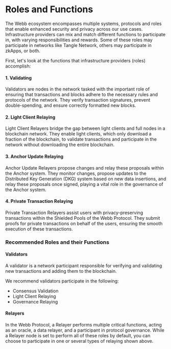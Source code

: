 # Roles and Functions

The Webb ecosystem encompasses multiple systems, protocols and roles that enable enhanced security and privacy across our use cases. Infrastructure providers can mix and match different functions to participate in, with varying responsibilities and rewards.
Some of these roles may participate in networks like Tangle Network, others may participate in zkApps, or both.

First, let's look at the functions that infrastructure providers (roles) accomplish:

#### 1. Validating

Validators are nodes in the network tasked with the important role of ensuring that transactions and blocks adhere to the necessary rules and protocols of the network. They verify transaction signatures, prevent double-spending, and ensure correctly formatted new blocks.

#### 2. Light Client Relaying

Light Client Relayers bridge the gap between light clients and full nodes in a blockchain network. They enable light clients, which only download a fraction of the blockchain, to validate transactions and participate in the network without downloading the entire blockchain.

#### 3. Anchor Update Relaying

Anchor Update Relayers propose changes and relay these proposals within the Anchor system. They monitor changes, propose updates to the Distributed Key Generation (DKG) system based on new data insertions, and relay these proposals once signed, playing a vital role in the governance of the Anchor system.

#### 4. Private Transaction Relaying

Private Transaction Relayers assist users with privacy-preserving transactions within the Shielded Pools of the Webb Protocol. They submit proofs for private transactions on behalf of the users, ensuring the smooth execution of these transactions.

### Recommended Roles and their Functions

#### Validators

A validator is a network participant responsible for verifying and validating new transactions and adding them to the blockchain.

We recommend validators participate in the following:

- Consensus Validation
- Light Client Relaying
- Governance Relaying

#### Relayers

In the Webb Protocol, a Relayer performs multiple critical functions, acting as an oracle, a data relayer, and a participant in protocol governance. While a Relayer node is set to perform all of these roles by default, you can choose to participate in one or several types of relaying shown above.

